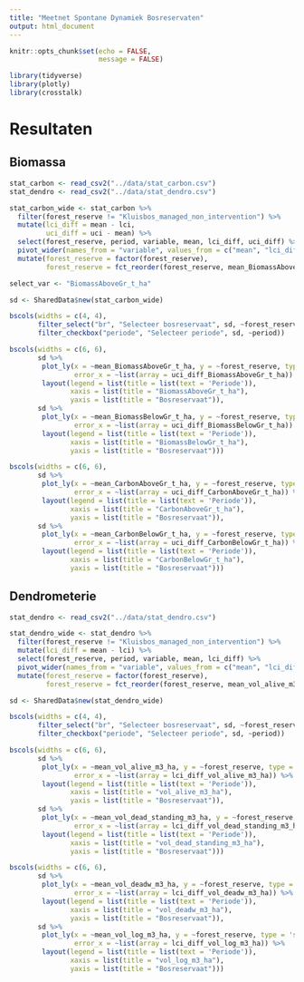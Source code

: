 ```yaml
---
title: "Meetnet Spontane Dynamiek Bosreservaten"
output: html_document
---
```


```r
knitr::opts_chunk$set(echo = FALSE,
                      message = FALSE)

library(tidyverse)
library(plotly)
library(crosstalk)
```

# Resultaten {.tabset}

## Biomassa

```r
stat_carbon <- read_csv2("../data/stat_carbon.csv")
stat_dendro <- read_csv2("../data/stat_dendro.csv")

stat_carbon_wide <- stat_carbon %>%
  filter(forest_reserve != "Kluisbos_managed_non_intervention") %>%
  mutate(lci_diff = mean - lci,
         uci_diff = uci - mean) %>%
  select(forest_reserve, period, variable, mean, lci_diff, uci_diff) %>%
  pivot_wider(names_from = "variable", values_from = c("mean", "lci_diff", uci_diff)) %>%
  mutate(forest_reserve = factor(forest_reserve),
         forest_reserve = fct_reorder(forest_reserve, mean_BiomassAboveGr_t_ha))
```

```r
select_var <- "BiomassAboveGr_t_ha"

sd <- SharedData$new(stat_carbon_wide)

bscols(widths = c(4, 4),
       filter_select("br", "Selecteer bosreservaat", sd, ~forest_reserve),
       filter_checkbox("periode", "Selecteer periode", sd, ~period))

bscols(widths = c(6, 6),
       sd %>%
        plot_ly(x = ~mean_BiomassAboveGr_t_ha, y = ~forest_reserve, type = 'scatter', split = ~period, mode = 'markers',
                error_x = ~list(array = uci_diff_BiomassAboveGr_t_ha)) %>%
        layout(legend = list(title = list(text = 'Periode')),
               xaxis = list(title = "BiomassAboveGr_t_ha"),
               yaxis = list(title = "Bosreservaat")),
       sd %>%
        plot_ly(x = ~mean_BiomassBelowGr_t_ha, y = ~forest_reserve, type = 'scatter', split = ~period, mode = 'markers',
                error_x = ~list(array = uci_diff_BiomassBelowGr_t_ha)) %>%
        layout(legend = list(title = list(text = 'Periode')),
               xaxis = list(title = "BiomassBelowGr_t_ha"),
               yaxis = list(title = "Bosreservaat")))

bscols(widths = c(6, 6),
       sd %>%
        plot_ly(x = ~mean_CarbonAboveGr_t_ha, y = ~forest_reserve, type = 'scatter', split = ~period, mode = 'markers',
                error_x = ~list(array = uci_diff_CarbonAboveGr_t_ha)) %>%
        layout(legend = list(title = list(text = 'Periode')),
               xaxis = list(title = "CarbonAboveGr_t_ha"),
               yaxis = list(title = "Bosreservaat")),
       sd %>%
        plot_ly(x = ~mean_CarbonBelowGr_t_ha, y = ~forest_reserve, type = 'scatter', split = ~period, mode = 'markers',
                error_x = ~list(array = uci_diff_CarbonBelowGr_t_ha)) %>%
        layout(legend = list(title = list(text = 'Periode')),
               xaxis = list(title = "CarbonBelowGr_t_ha"),
               yaxis = list(title = "Bosreservaat")))
```

## Dendrometerie

```r
stat_dendro <- read_csv2("../data/stat_dendro.csv")

stat_dendro_wide <- stat_dendro %>%
  filter(forest_reserve != "Kluisbos_managed_non_intervention") %>%
  mutate(lci_diff = mean - lci) %>%
  select(forest_reserve, period, variable, mean, lci_diff) %>%
  pivot_wider(names_from = "variable", values_from = c("mean", "lci_diff")) %>%
  mutate(forest_reserve = factor(forest_reserve),
         forest_reserve = fct_reorder(forest_reserve, mean_vol_alive_m3_ha))
```

```r

sd <- SharedData$new(stat_dendro_wide)

bscols(widths = c(4, 4),
       filter_select("br", "Selecteer bosreservaat", sd, ~forest_reserve),
       filter_checkbox("periode", "Selecteer periode", sd, ~period))

bscols(widths = c(6, 6),
       sd %>%
        plot_ly(x = ~mean_vol_alive_m3_ha, y = ~forest_reserve, type = 'scatter', split = ~period, mode = 'markers',
                error_x = ~list(array = lci_diff_vol_alive_m3_ha)) %>%
        layout(legend = list(title = list(text = 'Periode')),
               xaxis = list(title = "vol_alive_m3_ha"),
               yaxis = list(title = "Bosreservaat")),
       sd %>%
        plot_ly(x = ~mean_vol_dead_standing_m3_ha, y = ~forest_reserve, type = 'scatter', split = ~period, mode = 'markers',
                error_x = ~list(array = lci_diff_vol_dead_standing_m3_ha)) %>%
        layout(legend = list(title = list(text = 'Periode')),
               xaxis = list(title = "vol_dead_standing_m3_ha"),
               yaxis = list(title = "Bosreservaat")))

bscols(widths = c(6, 6),
       sd %>%
        plot_ly(x = ~mean_vol_deadw_m3_ha, y = ~forest_reserve, type = 'scatter', split = ~period, mode = 'markers',
                error_x = ~list(array = lci_diff_vol_deadw_m3_ha)) %>%
        layout(legend = list(title = list(text = 'Periode')),
               xaxis = list(title = "vol_deadw_m3_ha"),
               yaxis = list(title = "Bosreservaat")),
       sd %>%
        plot_ly(x = ~mean_vol_log_m3_ha, y = ~forest_reserve, type = 'scatter', split = ~period, mode = 'markers',
                error_x = ~list(array = lci_diff_vol_log_m3_ha)) %>%
        layout(legend = list(title = list(text = 'Periode')),
               xaxis = list(title = "vol_log_m3_ha"),
               yaxis = list(title = "Bosreservaat")))
```